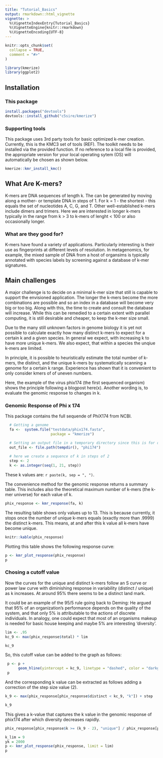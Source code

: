 ```yaml
---
title: "Tutorial_Basics"
output: rmarkdown::html_vignette
vignette: >
  %\VignetteIndexEntry{Tutorial_Basics}
  %\VignetteEngine{knitr::rmarkdown}
  %\VignetteEncoding{UTF-8}
---
```


```r
knitr::opts_chunk$set(
  collapse = TRUE,
  comment = "#>"
)
```

```r
library(kmerize)
library(ggplot2)
```

## Installation

### This package

```r
install.packages("devtools")
devtools::install_github("c5sire/kmerize")
```


### Supporting tools

This package uses 3rd party tools for basic optimized k-mer creation. Currently, this is the KMC3 set of tools (REF).
The toolkit needs to be installed via the provided function. If no reference to a local file is provided,
the appropriate version for your local operating sytem (OS) will automatically be chosen as shown below.

```r
kmerize::kmr_install_kmc()
```



## What Are K-mers?

K-mers are DNA sequences of length k. The can be generated by moving along a mother- or template DNA in steps of 1. For k = 1 - the shortest - this equals the set of nucleotides A, C, G, and T. Other well-established k-mers include dimers and trimers. Here we are interested in longer k-mers typically in the range from k > 3 to k-mers of lenght < 100 or also occasionally longer.

### What are they good for?

K-mers have found a variety of applications. Particularly interesting is their use as fingerprints at different levels of resolution. In metagenomics, for example, the mixed sample of DNA from a host of organsims is typically annotated with species labels by screening against a database of k-mer signatures.

## Main challenges

A major challenge is to decide on a minimal k-mer size that still is capable to support the envisioned application. The longer the k-mers become the more combinations are possible and so an index in a database will become very big or too big. Along with this, the time to create and consult the database will increase. While this can be remedied to a certain extent with parallel computing, it is still desirable and cheaper, to keep the k-mer size small.

Due to the many still unknown factors in genome biology it is yet not possible to calculate exactly how many distinct k-mers to expect for a certain k and a given species. In general we expect, with increasing k to have more unique k-mers. We also expect, that within a species the unqiue k-mers are limited.

In principle, it is possible to heuristically estimate the total number of k-mers, the distinct, and the unique k-mers by systematically scanning a genome for a certain k range. Experience has shown that it is convenient to only consider kmers of of uneven numbers. 

Here, the example of the virus phix174 (the first sequenced organism) shows the principle following a blogpost here(x). Another wording is, to evaluate the genomic response to changes in k.

### Genomic Response of Phi x 174 

This package contains the full sequende of PhiX174 from NCBI. 

```r
  # Getting a genome
  fa <-  system.file("testdata/phix174.fasta", 
                     package = "kmerize")

  # Setting an output file in a temporary directory since this is for demo
  out_file <- file.path(tempdir(), "phi174")
  
  # here we create a sequence of k in steps of 2
  step <- 2
  k <- as.integer(seq(1, 21, step))
```

These k values are: `r paste(k, sep = ", ")`.

The convenience method for the genomic response returns a summary table. This includes also the theoretical maximum number of k-mers (the k-mer universe) for each value of k.
```r
phix_response <- kmr_response(fa, k)
```

The resulting table shows only values up to 13. This is because currently, it stops once the number of unique k-mers equals (exactly more than .9999) the distinct k-mers. This means, at and after this k value all k-mers have become unique.

```r
knitr::kable(phix_response)
```
Plotting this table shows the following response curve:

```r
p <- kmr_plot_response(phix_response)
p
```
### Chosing a cutoff value

Now the curves for the unique and distinct k-mers follow an S curve or power law curve with diminishing response in variability (distinct / unique) as k increases. At around 95% there seems to be a distinct land mark.

It could be an example of the 95/5 rule going back to Deming:
He argued that 95% of an organization’s performance depends on the quality of the system, and that only 5% is attributable to the actions of discrete individuals.
In analogy, one could expect that most of an organisms makeup is needed for basic house keeping and maybe 5% are interesting 'diversity'.


```r

lim <- .95
kc_9 <- max(phix_response$total) * lim

kc_9
```

So, this cutoff value can be added to the graph as follows:


```r
 p <- p +
      geom_hline(yintercept = kc_9, linetype = "dashed", color = "darkgreen", lwd = .6)
 p
```
And the corresponding k value can be extracted as follows adding a correction of the step size value (2).

```r
k_9 <- max(phix_response[phix_response$distinct < kc_9, "k"]) + step

k_9
```
This gives a k-value that captures the k value in the genomic response of phix174 after which diversity decreases rapidly.

```r
phix_response[phix_response$k >= (k_9 - 2), "unique"] / phix_response[phix_response$k >= (k_9 - 2), "distinct"]
```



```r
k_lim = 9
yk = 2000
p <- kmr_plot_response(phix_response, limit = lim)
p 
```

